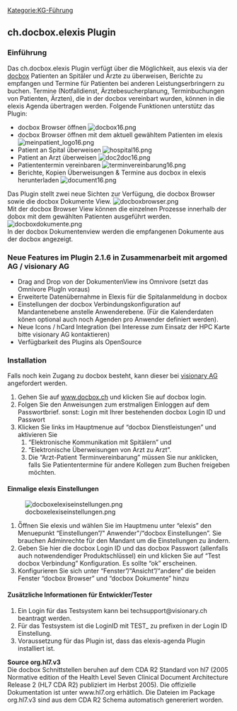 [[Kategorie:KG-Führung]]
== ch.docbox.elexis Plugin ==
=== Einführung ===
Das ch.docbox.elexis Plugin verfügt über die Möglichkeit, aus elexis via der [http://www.docbox.ch docbox] Patienten an Spitäler und Ärzte zu überweisen, Berichte zu empfangen und Termine für Patienten bei anderen Leistungserbringern zu buchen. Termine (Notfalldienst, Ärztebesucherplanung, Terminbuchungen von Patienten, Ärzten), die in der docbox vereinbart wurden, können in die elexis Agenda übertragen werden.
Folgende Funktionen unterstütz das Plugin:
* docbox Browser öffnen [[File:docbox16.png]]
* docbox Browser öffnen mit dem aktuell gewähltem Patienten im elexis [[File:meinpatient_logo16.png]]
* Patient an Spital überweisen [[File:hospital16.png]]
* Patient an Arzt überweisen [[File:doc2doc16.png]]
* Patiententermin vereinbaren [[File:terminvereinbarung16.png]]
* Berichte, Kopien Überweisungen &amp; Termine aus docbox in elexis herunterladen [[File:document16.png]]
Das Plugin stellt zwei neue Sichten zur Verfügung, die docbox Browser sowie die docbox Dokumente View.
[[File:docboxbrowser.png]]<br />
 Mit der docbox Browser View können die einzelnen Prozesse innerhalb der dobox mit dem gewählten Patienten ausgeführt werden.
[[File:docboxdokumente.png]]<br />
 In der docbox Dokumentenview werden die empfangenen Dokumente aus der docbox angezeigt.
=== Neue Features im Plugin 2.1.6 in Zusammenarbeit mit argomed AG / visionary AG ===
* Drag and Drop von der DokumentenView ins Omnivore (setzt das Omnivore PlugIn voraus)
* Erweiterte Datenübernahme in Elexis für die Spitalanmeldung in docbox
* Einstellungen der docbox Verbindungskonfiguration auf Mandantenebene anstelle Anwenderebene. (Für die Kalenderdaten könen optional auch noch Agenden pro Anwender definiert werden).
* Neue Icons / hCard Integration (bei Interesse zum Einsatz der HPC Karte bitte visionary AG kontaktieren)
* Verfügbarkeit des Plugins als OpenSource
=== Installation ===
Falls noch kein Zugang zu docbox besteht, kann dieser bei [http://www.docbox.ch/content/anmelden visionary AG] angefordert werden.
# Gehen Sie auf [http://www.docbox.ch/ www.docbox.ch] und klicken Sie auf docbox login.
# Folgen Sie den Anweisungen zum erstmaligen Einloggen auf dem Passwortbrief. sonst: Login mit Ihrer bestehenden docbox Login ID und Passwort
# Klicken Sie links im Hauptmenue auf “docbox Dienstleistungen” und aktivieren Sie
## “Elektronische Kommunikation mit Spitälern” und
## “Elektronische Überweisungen von Arzt zu Arzt”.
## Die “Arzt-Patient Terminvereinbarung” müssen Sie nur anklicken, falls Sie Patiententermine für andere Kollegen zum Buchen freigeben möchten.
==== Einmalige elexis Einstellungen ====
[[File:docboxelexiseinstellungen.png|frame|none]]
# Ö̈ffnen Sie elexis und wählen Sie im Hauptmenu unter “elexis” den Menuepunkt “Einstellungen”/&quot; Anwender&quot;/“docbox Einstellungen”. Sie brauchen Adminrechte für den Mandant um die Einstellungen zu ändern.
# Geben Sie hier die docbox Login ID und das docbox Passwort (allenfalls auch notwendendiger Produktschlüssel) ein und klicken Sie auf “Test docbox Verbindung” Konfiguration. Es sollte “ok” erscheinen.
# Konfigurieren Sie sich unter “Fenster”/“Ansicht”/“andere” die beiden Fenster “docbox Browser” und “docbox Dokumente” hinzu
==== Zusätzliche Informationen für Entwickler/Tester ====
# Ein Login für das Testsystem kann bei techsupport@visionary.ch beantragt werden.
# Für das Testsystem ist die LoginID mit TEST_ zu prefixen in der Login ID Einstellung.
# Voraussetzung für das Plugin ist, dass das elexis-agenda Plugin installiert ist.
'''Source org.hl7.v3'''<br />
 Die docbox Schnittstellen beruhen auf dem CDA R2 Standard von hl7 (2005 Normative edition of the Health Level Seven Clinical Document Architecture Release 2 (HL7 CDA R2) publiziert im Herbst 2005). Die offizielle Dokumentation ist unter www.hl7.org erhätlich. Die Dateien im Package org.hl7.v3 sind aus dem CDA R2 Schema automatisch genereriert worden.
{{PluginInfo
|plugin=ch.docbox.elexis
| eingelesen=von /elexis-addons/ch.docbox.elexis/readme.textile am 25.03.2013
| name=Zugriff auf docbox
| description=Via docbox Patienten an Spitäler und Ärzte überweisen
| category=feature
| license=EPL
| first_commit_date=2012-11-01
| first_commit_author=oliver.egger
| responsible=support@medelexis.ch
| type=KG-Führung
}}